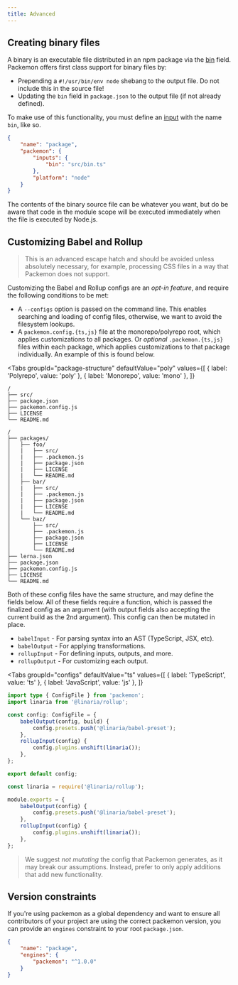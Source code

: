 ```yaml
---
title: Advanced
---
```



## Creating binary files

A binary is an executable file distributed in an npm package via the
[bin](https://docs.npmjs.com/files/package.json#bin) field. Packemon offers first class support for
binary files by:

- Prepending a `#!/usr/bin/env node` shebang to the output file. Do not include this in the source
  file!
- Updating the `bin` field in `package.json` to the output file (if not already defined).

To make use of this functionality, you must define an [input](./config.md#inputs) with the name
`bin`, like so.

```json title="package.json"
{
	"name": "package",
	"packemon": {
		"inputs": {
			"bin": "src/bin.ts"
		},
		"platform": "node"
	}
}
```

The contents of the binary source file can be whatever you want, but do be aware that code in the
module scope will be executed immediately when the file is executed by Node.js.

## Customizing Babel and Rollup

> This is an advanced escape hatch and should be avoided unless absolutely necessary, for example,
> processing CSS files in a way that Packemon does not support.

Customizing the Babel and Rollup configs are an _opt-in feature_, and require the following
conditions to be met:

- A `--configs` option is passed on the command line. This enables searching and loading of config
  files, otherwise, we want to avoid the filesystem lookups.
- A `packemon.config.{ts,js}` file at the monorepo/polyrepo root, which applies customizations to
  all packages. Or _optional_ `.packemon.{ts,js}` files within each package, which applies
  customizations to that package individually. An example of this is found below.

<Tabs
  groupId="package-structure"
  defaultValue="poly"
  values={[
    { label: 'Polyrepo', value: 'poly' },
    { label: 'Monorepo', value: 'mono' },
  ]}
>
  <TabItem value="poly">

```
/
├── src/
├── package.json
├── packemon.config.js
├── LICENSE
└── README.md
```

  </TabItem>
  <TabItem value="mono">

```
/
├── packages/
│   ├── foo/
│   |   ├── src/
│   |   ├── .packemon.js
│   |   ├── package.json
│   |   ├── LICENSE
│   |   └── README.md
│   ├── bar/
│   |   ├── src/
│   |   ├── .packemon.js
│   |   ├── package.json
│   |   ├── LICENSE
│   |   └── README.md
│   └── baz/
│       ├── src/
│       ├── .packemon.js
│       ├── package.json
│       ├── LICENSE
│       └── README.md
├── lerna.json
├── package.json
├── packemon.config.js
├── LICENSE
└── README.md
```

  </TabItem>
</Tabs>

Both of these config files have the same structure, and may define the fields below. All of these
fields require a function, which is passed the finalized config as an argument (with output fields
also accepting the current build as the 2nd argument). This config can then be mutated in place.

- `babelInput` - For parsing syntax into an AST (TypeScript, JSX, etc).
- `babelOutput` - For applying transformations.
- `rollupInput` - For defining inputs, outputs, and more.
- `rollupOutput` - For customizing each output.

<Tabs
  groupId="configs"
  defaultValue="ts"
  values={[
    { label: 'TypeScript', value: 'ts' },
    { label: 'JavaScript', value: 'js' },
  ]}
>
  <TabItem value="ts">

```ts
import type { ConfigFile } from 'packemon';
import linaria from '@linaria/rollup';

const config: ConfigFile = {
	babelOutput(config, build) {
		config.presets.push('@linaria/babel-preset');
	},
	rollupInput(config) {
		config.plugins.unshift(linaria());
	},
};

export default config;
```

  </TabItem>
  <TabItem value="js">

```js
const linaria = require('@linaria/rollup');

module.exports = {
	babelOutput(config) {
		config.presets.push('@linaria/babel-preset');
	},
	rollupInput(config) {
		config.plugins.unshift(linaria());
	},
};
```

  </TabItem>
</Tabs>

> We suggest _not mutating_ the config that Packemon generates, as it may break our assumptions.
> Instead, prefer to only apply additions that add new functionality.

## Version constraints

If you're using packemon as a global dependency and want to ensure all contributors of your project
are using the correct packemon version, you can provide an `engines` constraint to your root
`package.json`.

```json title="package.json"
{
	"name": "package",
	"engines": {
		"packemon": "^1.0.0"
	}
}
```
